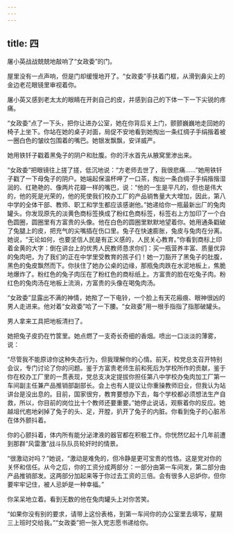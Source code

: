 ```yaml
---
---
---
```

title: 四
---




屠小英战战兢兢地敲响了“女政委”的门。

屋里没有一点声响，但是门却缓慢地开了。“女政委”手扶着门框，从滑到鼻尖上的金边老花眼镜里审视着你。

屠小英又感到老太太的眼睛在开剥自己的皮，并感到自己的下体一下一下尖锐的疼痛。

“女政委”点了一下头，把你让进办公室，她在你背后关上门，颤颤巍巍地走回她的椅子上坐下。你站在她的桌子对面，局促不安地看到她掏出一条红绸子手绢揩着被一圈白色的皱纹包围着的嘴巴。她银发飘飘，安详威严。

她用铁钎子戳着黑兔子的阴户和肚腹。你的汗水首先从腋窝里渗出来。

“女政委”把眼镜往上搓了搓，低沉地说：“方老师去世了，我很悲痛……”她用铁钎子戳了一下母兔子的阴户。她端起保温杯呷了一口茶，掏出一条白绸子手绢揩揩湿润的、红艳艳的、像两片花瓣一样的嘴巴，说：“他的一生是平凡的，但也是伟大的，他的死是光荣的，他的死使我们校办工厂的产品销售量大大增加，因此，第八中学的全体干部、教师、职工和学生都应该感谢他。”她递给你一瓶最新出厂的兔肉罐头。你发现原先的淡黄色商标签换成了粉红色商标签，标签右上方加印了一个白色圆圈，圆圈里有方富贵的头像。他在白色的圆圈里默默地望着你。她用通条戳破了兔腿上的皮，把充气的尖嘴插在伤口里。兔子在快速膨胀，兔皮与兔肉在分离。她说，“无论如何，也要坚信人民是有正义感的，人民关心教育。”你看到商标上印着金黄的大字：倒在讲台上的优秀人民教师恳求你们：买一瓶营养丰富、质量优异的兔肉吧，为了我们的正在中学里受教育的孩子们！她一刀豁开了黑兔子的肚腹，黑色的兔皮飘然而下。你扶住了她办公桌的边缘，那瓶兔肉跌在水泥地板上，焦脆地爆炸了。粉红色的兔子肉压在了粉红色的商标纸上。方富贵的脸在吃兔子肉。粉红色的兔肉汤在地板上流淌，方富贵的头像在喝兔肉汤。

“女政委”显露出不满的神情，她揿了一下电铃，一个脸上有天花瘢痕、眼神很凶的男人走进来。他对着“女政委”哈了一下腰。“女政委”用一根手指指了指那破罐头。

男人拿来工具把地板清扫了。

她把兔子皮扔在竹筐里。她点燃了一支奇长奇细的香烟。喷出一口淡淡的薄雾，说：

“尽管我不能原谅你这种失态行为，但我理解你的心情。前天，校党总支召开特别会议，专门讨论了你的问题。鉴于方富贵老师生前和死后为学校所作的贡献，鉴于你在校办工厂里的一贯表现，党总支决定提拔你担任第八中学校办兔肉加工厂第一车间副主任兼产品推销部副部长。会上也有人提议让你重操教师旧业，但我认为站讲台是没出息的。目前，国家很穷，教育要想办下去，每个学校都必须想法生产自救，所以，你目前的岗位比十个教师还要重要。”她停止说话，观察着你的反应。她越俎代庖地剁掉了兔子的头、足，开膛，扒开了兔子的内脏。你看到兔子的心脏吊在体外颤抖着。

你的心颤抖着，体内所有能分泌津液的器官都在积极工作。你恍然忆起十几年前遭到那群“风雷激”战斗队队员轮奸时的情景。

“很激动对吗？”她说，“激动是难免的，但冷静是更可宝贵的性恪。这是党对你的关怀和信任。从今之后，你的工资分成两部分：一部分由第一车间发，第二部分由产品推销部发。这两部分加起来等于你过去工资的三倍。会有很多人忌妒你，但你要牢牢记住，被人忌妒是一种幸福。”

你呆呆地立着。看到无数的他在兔肉罐头上对你苦笑。

“如果你没有别的要求，请带上这份表格，到第一车间你的办公室里去填写，星期三上班时交给我。”“女政委”把一张入党志愿书递给你。
